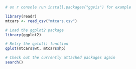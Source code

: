 ```r
# on r console run install.packages("ggvis") for example

library(readr)
mtcars <- read_csv("mtcars.csv")

# Load the ggplot2 package
library(ggplot2)

# Retry the qplot() function
qplot(mtcars$wt, mtcars$hp)

# Check out the currently attached packages again
search()
```